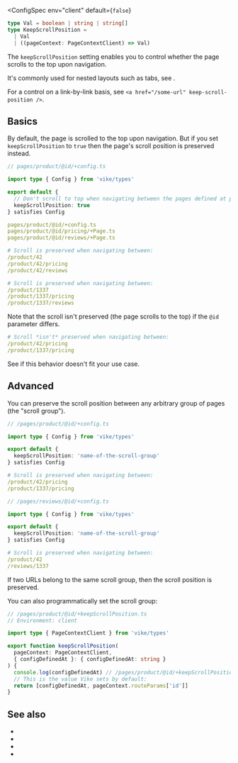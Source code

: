 

<ConfigSpec
  env="client"
  default={<code>false</code>}
>
```ts ts-only hide-menu
type Val = boolean | string | string[]
type KeepScrollPosition =
  | Val
  | ((pageContext: PageContextClient) => Val)
```
</ConfigSpec>

The `keepScrollPosition` setting enables you to control whether the page scrolls to the top upon navigation.

It's commonly used for nested layouts such as tabs, see <Link href="/Layout#nested" />.

For a control on a link-by-link basis, see <Link href="/clientRouting#settings">`<a href="/some-url" keep-scroll-position />`</Link>.


## Basics

By default, the page is scrolled to the top upon navigation. But if you set `keepScrollPosition` to `true` then the page's scroll position is preserved instead.

```ts
// pages/product/@id/+config.ts

import type { Config } from 'vike/types'

export default {
  // Don't scroll to top when navigating between the pages defined at pages/product/@id/**
  keepScrollPosition: true
} satisfies Config
```

```yaml
pages/product/@id/+config.ts
pages/product/@id/pricing/+Page.ts
pages/product/@id/reviews/+Page.ts
```

```yaml
# Scroll is preserved when navigating between:
/product/42
/product/42/pricing
/product/42/reviews

# Scroll is preserved when navigating between:
/product/1337
/product/1337/pricing
/product/1337/reviews
```

Note that the scroll isn't preserved (the page scrolls to the top) if the `@id` parameter differs.

```yaml
# Scroll *isn't* preserved when navigating between:
/product/42/pricing
/product/1337/pricing
```

See <Link href="#advanced" /> if this behavior doesn't fit your use case.


## Advanced

You can preserve the scroll position between any arbitrary group of pages (the "scroll group").

```ts
// /pages/product/@id/+config.ts

import type { Config } from 'vike/types'

export default {
  keepScrollPosition: 'name-of-the-scroll-group'
} satisfies Config
```

```yaml
# Scroll is preserved when navigating between:
/product/42/pricing
/product/1337/pricing
```

```ts
// /pages/reviews/@id/+config.ts

import type { Config } from 'vike/types'

export default {
  keepScrollPosition: 'name-of-the-scroll-group'
} satisfies Config
```

```yaml
# Scroll is preserved when navigating between:
/product/42
/reviews/1337
```

If two URLs belong to the same scroll group, then the scroll position is preserved.

You can also programmatically set the scroll group:

```ts
// /pages/product/@id/+keepScrollPosition.ts
// Environment: client

import type { PageContextClient } from 'vike/types'

export function keepScrollPosition(
  pageContext: PageContextClient,
  { configDefinedAt }: { configDefinedAt: string }
) {
  console.log(configDefinedAt) // /pages/product/@id/+keepScrollPosition.ts
  // This is the value Vike sets by default:
  return [configDefinedAt, pageContext.routeParams['id']]
}
```


## See also

- <Link href="/Layout#nested" />
- <Link href="/clientRouting#settings" />
- <Link href="/navigate#options" />
- <Link href="/settings" />
